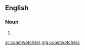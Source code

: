 ==English==

===Noun===
{{head|en|plural}}

# {{plural of|coastwatcher|lang=en|nocat=1}}

[[ar:coastwatchers]]
[[mg:coastwatchers]]